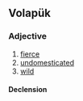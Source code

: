 ==Volapük==

===Adjective===
{{head|vo|adjective}}

# [[fierce]]
# [[undomesticated]]
# [[wild]]

====Declension====
{{vo-decl-adj}}